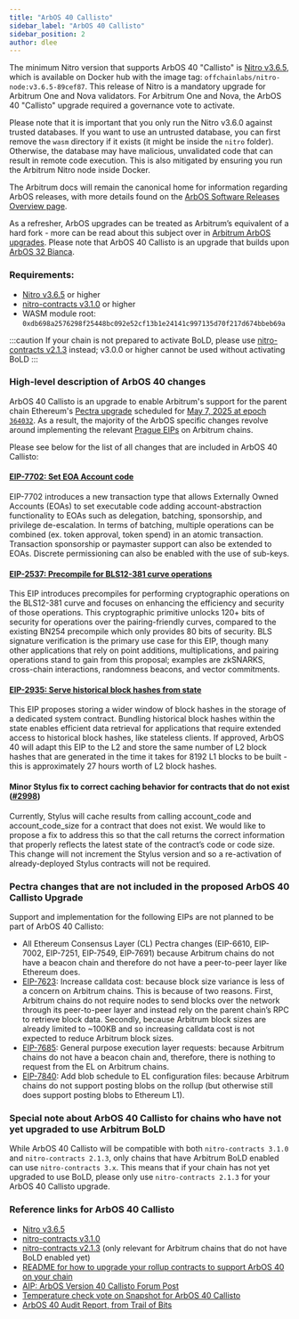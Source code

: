 ```yaml
---
title: "ArbOS 40 Callisto"
sidebar_label: "ArbOS 40 Callisto"
sidebar_position: 2
author: dlee
---
```


The minimum Nitro version that supports ArbOS 40 "Callisto" is [Nitro v3.6.5](https://github.com/OffchainLabs/nitro/releases/tag/v3.6.5), which is available on Docker hub with the image tag: `offchainlabs/nitro-node:v3.6.5-89cef87`. This release of Nitro is a mandatory upgrade for Arbitrum One and Nova validators. For Arbitrum One and Nova, the ArbOS 40 "Callisto" upgrade required a governance vote to activate.

Please note that it is important that you only run the Nitro v3.6.0 against trusted databases. If you want to use an untrusted database, you can first remove the `wasm` directory if it exists (it might be inside the `nitro` folder). Otherwise, the database may have malicious, unvalidated code that can result in remote code execution. This is also mitigated by ensuring you run the Arbitrum Nitro node inside Docker.

The Arbitrum docs will remain the canonical home for information regarding ArbOS releases, with more details found on the [ArbOS Software Releases Overview page](./01-overview.mdx).

As a refresher, ArbOS upgrades can be treated as Arbitrum’s equivalent of a hard fork - more can be read about this subject over in [Arbitrum ArbOS upgrades](https://forum.arbitrum.foundation/t/arbitrum-arbos-upgrades/19695). Please note that ArbOS 40 Callisto is an upgrade that builds upon [ArbOS 32 Bianca](./arbos32.mdx).

### Requirements:

- [Nitro v3.6.5](https://github.com/OffchainLabs/nitro/releases/tag/v3.6.5) or higher
- [nitro-contracts v3.1.0](https://github.com/OffchainLabs/nitro-contracts/releases/tag/v3.1.0) or higher
- WASM module root: `0xdb698a2576298f25448bc092e52cf13b1e24141c997135d70f217d674bbeb69a`

:::caution
If your chain is not prepared to activate BoLD, please use [nitro-contracts v2.1.3](https://github.com/OffchainLabs/nitro-contracts/releases/tag/v2.1.3) instead; v3.0.0 or higher cannot be used without activating BoLD
:::

### High-level description of ArbOS 40 changes

ArbOS 40 Callisto is an upgrade to enable Arbitrum's support for the parent chain Ethereum's [Pectra upgrade](https://ethereum.org/en/roadmap/pectra/) scheduled for [May 7, 2025 at epoch `364032`](https://blog.ethereum.org/en/2025/04/23/pectra-mainnet). As a result, the majority of the ArbOS specific changes revolve around implementing the relevant [Prague EIPs](https://eips.ethereum.org/EIPS/eip-7600) on Arbitrum chains.

Please see below for the list of all changes that are included in ArbOS 40 Callisto:

#### [EIP-7702: Set EOA Account code](https://eips.ethereum.org/EIPS/eip-7702)

EIP-7702 introduces a new transaction type that allows Externally Owned Accounts (EOAs) to set executable code adding account-abstraction functionality to EOAs such as delegation, batching, sponsorship, and privilege de-escalation. In terms of batching, multiple operations can be combined (ex. token approval, token spend) in an atomic transaction. Transaction sponsorship or paymaster support can also be extended to EOAs. Discrete permissioning can also be enabled with the use of sub-keys.

#### [EIP-2537: Precompile for BLS12-381 curve operations](https://eips.ethereum.org/EIPS/eip-2537)

This EIP introduces precompiles for performing cryptographic operations on the BLS12-381 curve and focuses on enhancing the efficiency and security of those operations. This cryptographic primitive unlocks 120+ bits of security for operations over the pairing-friendly curves, compared to the existing BN254 precompile which only provides 80 bits of security. BLS signature verification is the primary use case for this EIP, though many other applications that rely on point additions, multiplications, and pairing operations stand to gain from this proposal; examples are zkSNARKS, cross-chain interactions, randomness beacons, and vector commitments.

#### [EIP-2935: Serve historical block hashes from state](https://eips.ethereum.org/EIPS/eip-2935)

This EIP proposes storing a wider window of block hashes in the storage of a dedicated system contract. Bundling historical block hashes within the state enables efficient data retrieval for applications that require extended access to historical block hashes, like stateless clients. If approved, ArbOS 40 will adapt this EIP to the L2 and store the same number of L2 block hashes that are generated in the time it takes for 8192 L1 blocks to be built - this is approximately 27 hours worth of L2 block hashes.

#### Minor Stylus fix to correct caching behavior for contracts that do not exist ([#2998](https://github.com/OffchainLabs/nitro/pull/2998))

Currently, Stylus will cache results from calling account_code and account_code_size for a contract that does not exist. We would like to propose a fix to address this so that the call returns the correct information that properly reflects the latest state of the contract’s code or code size. This change will not increment the Stylus version and so a re-activation of already-deployed Stylus contracts will not be required.

### Pectra changes that are not included in the proposed ArbOS 40 Callisto Upgrade

Support and implementation for the following EIPs are not planned to be part of ArbOS 40 Callisto:

- All Ethereum Consensus Layer (CL) Pectra changes (EIP-6610, EIP-7002, EIP-7251, EIP-7549, EIP-7691) because Arbitrum chains do not have a beacon chain and therefore do not have a peer-to-peer layer like Ethereum does.
- [EIP-7623](https://eips.ethereum.org/EIPS/eip-7623): Increase calldata cost: because block size variance is less of a concern on Arbitrum chains. This is because of two reasons. First, Arbitrum chains do not require nodes to send blocks over the network through its peer-to-peer layer and instead rely on the parent chain’s RPC to retrieve block data. Secondly, because Arbitrum block sizes are already limited to ~100KB and so increasing calldata cost is not expected to reduce Arbitrum block sizes.
- [EIP-7685](https://eips.ethereum.org/EIPS/eip-7685): General purpose execution layer requests: because Arbitrum chains do not have a beacon chain and, therefore, there is nothing to request from the EL on Arbitrum chains.
- [EIP-7840](https://eips.ethereum.org/EIPS/eip-7840): Add blob schedule to EL configuration files: because Arbitrum chains do not support posting blobs on the rollup (but otherwise still does support posting blobs to Ethereum L1).

### Special note about ArbOS 40 Callisto for chains who have not yet upgraded to use Arbitrum BoLD

While ArbOS 40 Callisto will be compatible with both `nitro-contracts 3.1.0` and `nitro-contracts 2.1.3`, only chains that have Arbitrum BoLD enabled can use `nitro-contracts 3.x`. This means that if your chain has not yet upgraded to use BoLD, please only use `nitro-contracts 2.1.3` for your ArbOS 40 Callisto upgrade.

### Reference links for ArbOS 40 Callisto

- [Nitro v3.6.5](https://github.com/OffchainLabs/nitro/releases/tag/v3.6.5)
- [nitro-contracts v3.1.0](https://github.com/OffchainLabs/nitro-contracts/releases/tag/v3.1.0)
- [nitro-contracts v2.1.3](https://github.com/OffchainLabs/nitro-contracts/releases/tag/v2.1.3) (only relevant for Arbitrum chains that do not have BoLD enabled yet)
- [README for how to upgrade your rollup contracts to support ArbOS 40 on your chain](https://github.com/OffchainLabs/orbit-actions?tab=readme-ov-file#nitro-contracts-upgrades)
- [AIP: ArbOS Version 40 Callisto Forum Post](https://forum.arbitrum.foundation/t/constitutional-aip-arbos-version-40-callisto/28436)
- [Temperature check vote on Snapshot for ArbOS 40 Callisto](https://snapshot.box/#/s:arbitrumfoundation.eth/proposal/0x7cc26491a070c74c1a4ec5a9892571d31eb690015936a35b52c0d3a97bd5497f)
- [ArbOS 40 Audit Report, from Trail of Bits](https://github.com/trailofbits/publications/blob/master/reviews/2025-04-offchainlabs-arbos40nitro-securityreview.pdf)
